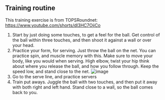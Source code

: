 ## Training routine

This training exercise is from TOPSRoundnet: https://www.youtube.com/shorts/dI3HC7OjiCo

1. Start by just doing some touches, to get a feel for the ball. Get control of the ball within three touches, and then shoot it against a wall or over your head.
2. Practice your form, for serving. Just throw the ball on the net. You can practice spin, and muscle memory with this. Make sure to move your body, like you would when serving. High elbow, twist your hip think about where you release the ball, and how you follow through. Keep the speed low, and stand close to the net. ![image](/img/training/close_to_the_net.png)
3. Go to the serve line, and practice servers
4. Train put aways. Juggle the ball with two touches, and then put it away with both right and left hand. Stand close to a wall, so the ball comes back to you.
